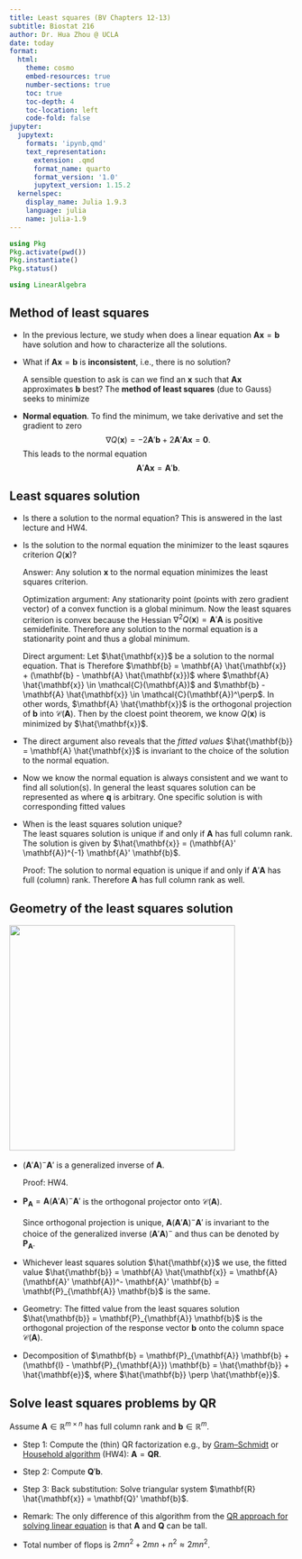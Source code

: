 ```yaml
---
title: Least squares (BV Chapters 12-13)
subtitle: Biostat 216
author: Dr. Hua Zhou @ UCLA
date: today
format:
  html:
    theme: cosmo
    embed-resources: true
    number-sections: true
    toc: true
    toc-depth: 4
    toc-location: left
    code-fold: false
jupyter:
  jupytext:
    formats: 'ipynb,qmd'
    text_representation:
      extension: .qmd
      format_name: quarto
      format_version: '1.0'
      jupytext_version: 1.15.2
  kernelspec:
    display_name: Julia 1.9.3
    language: julia
    name: julia-1.9
---
```


```julia
using Pkg
Pkg.activate(pwd())
Pkg.instantiate()
Pkg.status()
```

```julia
using LinearAlgebra
```

## Method of least squares

- In the previous lecture, we study when does a linear equation $\mathbf{A} \mathbf{x} = \mathbf{b}$ have solution and how to characterize all the solutions.  
  
- What if $\mathbf{A} \mathbf{x} = \mathbf{b}$ is **inconsistent**, i.e., there is no solution?  

    A sensible question to ask is can we find an $\mathbf{x}$ such that $\mathbf{A} \mathbf{x}$ approximates $\mathbf{b}$ best? The **method of least squares** (due to Gauss) seeks to minimize
\begin{eqnarray*}
Q(\mathbf{x}) &=& \|\mathbf{b} - \mathbf{A} \mathbf{x}\|^2 \\
&=& (\mathbf{b} - \mathbf{A} \mathbf{x})' (\mathbf{b} - \mathbf{A} \mathbf{x}) \\
&=& \mathbf{b}' \mathbf{b} - 2 \mathbf{b}' \mathbf{A} \mathbf{x} + \mathbf{x}' \mathbf{A}' \mathbf{A} \mathbf{x}.
\end{eqnarray*}

- **Normal equation**. To find the minimum, we take derivative and set the gradient to zero
$$
\nabla Q(\mathbf{x}) = -2 \mathbf{A}' \mathbf{b} + 2 \mathbf{A}' \mathbf{A} \mathbf{x} = \mathbf{0}.
$$
This leads to the normal equation
$$
\mathbf{A}' \mathbf{A} \mathbf{x} = \mathbf{A}' \mathbf{b}.
$$

## Least squares solution

- Is there a solution to the normal equation? This is answered in the last lecture and HW4.

- Is the solution to the normal equation the minimizer to the least sqaures criterion $Q(\mathbf{x})$?

    Answer: Any solution $\mathbf{x}$ to the normal equation minimizes the least squares criterion.

    Optimization argument: Any stationarity point (points with zero gradient vector) of a convex function is a global minimum. Now the least squares criterion is convex because the Hessian  $\nabla^2 Q(\mathbf{x}) = \mathbf{A}' \mathbf{A}$ is positive semidefinite. Therefore any solution to the normal equation is a stationarity point and thus a global minimum.

    Direct argument: Let $\hat{\mathbf{x}}$ be a solution to the normal equation. That is
\begin{eqnarray*}
& & \mathbf{A}' \mathbf{A} \hat{\mathbf{x}} = \mathbf{A}' \mathbf{b} \\
&\Rightarrow& \mathbf{A}' (\mathbf{b} - \mathbf{A} \hat{\mathbf{x}}) = \mathbf{0} \\
&\Rightarrow& \mathbf{b} - \mathbf{A} \hat{\mathbf{x}} \text{ is orthogonal to all columns of } \mathbf{A} \\
&\Rightarrow& \mathbf{b} - \mathbf{A} \hat{\mathbf{x}} \in \mathcal{C}(\mathbf{A})^\perp = \mathcal{N}(\mathbf{A}').
\end{eqnarray*}
Therefore $\mathbf{b} = \mathbf{A} \hat{\mathbf{x}} + (\mathbf{b} - \mathbf{A} \hat{\mathbf{x}})$ where $\mathbf{A} \hat{\mathbf{x}} \in \mathcal{C}(\mathbf{A})$ and $\mathbf{b} - \mathbf{A} \hat{\mathbf{x}} \in \mathcal{C}(\mathbf{A})^\perp$. In other words, $\mathbf{A} \hat{\mathbf{x}}$ is the orthogonal projection of $\mathbf{b}$ into $\mathcal{C}(\mathbf{A})$. Then by the cloest point theorem, we know $Q(\mathbf{x})$ is minimized by $\hat{\mathbf{x}}$.

- The direct argument also reveals that the _fitted values_ $\hat{\mathbf{b}} = \mathbf{A} \hat{\mathbf{x}}$ is invariant to the choice of the solution to the normal equation.

- Now we know the normal equation is always consistent and we want to find all solution(s). In general the least squares solution can be represented as
\begin{eqnarray*}
& & (\mathbf{A}' \mathbf{A})^- \mathbf{A}' \mathbf{b} + [\mathbf{I} - (\mathbf{A}' \mathbf{A})^- (\mathbf{A}' \mathbf{A})] \mathbf{q} \\
&=& (\mathbf{A}' \mathbf{A})^- \mathbf{A}' \mathbf{b} + (\mathbf{I} - \mathbf{A}^- \mathbf{A}') \mathbf{q},
\end{eqnarray*}
where $\mathbf{q}$ is arbitrary. One specific solution is 
\begin{eqnarray*}
	\hat{\mathbf{x}} = (\mathbf{A}' \mathbf{A})^- \mathbf{A}' \mathbf{b}
\end{eqnarray*}
with corresponding fitted values 
\begin{eqnarray*}
	\hat{\mathbf{b}} = \mathbf{A} (\mathbf{A}' \mathbf{A})^- \mathbf{A}' \mathbf{b}.
\end{eqnarray*}

- When is the least squares solution unique?  
    The least squares solution is unique if and only if $\mathbf{A}$ has full column rank. The solution is given by $\hat{\mathbf{x}} = (\mathbf{A}' \mathbf{A})^{-1} \mathbf{A}' \mathbf{b}$.  

    Proof: The solution to normal equation is unique if and only if $\mathbf{A}' \mathbf{A}$ has full (column) rank. Therefore $\mathbf{A}$ has full column rank as well.

## Geometry of the least squares solution

<img src="./ls_projection.png" width=400 align="center"/>

- $(\mathbf{A}' \mathbf{A})^- \mathbf{A}'$ is a generalized inverse of $\mathbf{A}$.

    Proof: HW4.

- $\mathbf{P}_{\mathbf{A}} = \mathbf{A} (\mathbf{A}' \mathbf{A})^- \mathbf{A}'$ is the orthogonal projector onto $\mathcal{C}(\mathbf{A})$.

    Since orthogonal projection is unique, $\mathbf{A} (\mathbf{A}' \mathbf{A})^- \mathbf{A}'$ is invariant to the choice of the generalized inverse $(\mathbf{A}' \mathbf{A})^-$ and thus can be denoted by $\mathbf{P}_{\mathbf{A}}$.

- Whichever least squares solution $\hat{\mathbf{x}}$ we use, the fitted value $\hat{\mathbf{b}} = \mathbf{A} \hat{\mathbf{x}} = \mathbf{A} (\mathbf{A}' \mathbf{A})^- \mathbf{A}' \mathbf{b} = \mathbf{P}_{\mathbf{A}} \mathbf{b}$ is the same.

- Geometry: The fitted value from the least squares solution $\hat{\mathbf{b}} = \mathbf{P}_{\mathbf{A}} \mathbf{b}$ is the orthogonal projection of the response vector $\mathbf{b}$ onto the column space $\mathcal{C}(\mathbf{A})$.

- Decomposition of $\mathbf{b} = \mathbf{P}_{\mathbf{A}} \mathbf{b} + (\mathbf{I} - \mathbf{P}_{\mathbf{A}}) \mathbf{b} = \hat{\mathbf{b}} + \hat{\mathbf{e}}$, where $\hat{\mathbf{b}} \perp \hat{\mathbf{e}}$.

## Solve least squares problems by QR

Assume $\mathbf{A} \in \mathbb{R}^{m \times n}$ has full column rank and $\mathbf{b} \in \mathbb{R}^m$.

- Step 1: Compute the (thin) QR factorization e.g., by [Gram–Schmidt](https://ucla-biostat-216.github.io/2023fall/slides/02-vector/02-vector.html#how-to-orthonormalize-a-set-of-vectors-gram-schmidt-algorithm) or [Household algorithm](https://ucla-biostat-216.github.io/2023fall/hw/hw4/hw4.html#q3-household-reflections) (HW4): $\mathbf{A} = \mathbf{Q} \mathbf{R}$.

- Step 2: Compute $\mathbf{Q}' \mathbf{b}$.

- Step 3: Back substitution: Solve triangular system $\mathbf{R} \hat{\mathbf{x}} = \mathbf{Q}' \mathbf{b}$.

- Remark: The only difference of this algorithm from the [QR approach for solving linear equation](https://ucla-biostat-216.github.io/2023fall/slides/07-matinv/07-matinv.html#solving-linear-equations-by-qr) is that $\mathbf{A}$ and $\mathbf{Q}$ can be tall.

- Total number of flops is $2mn^2 + 2mn + n^2 \approx 2mn^2$.

